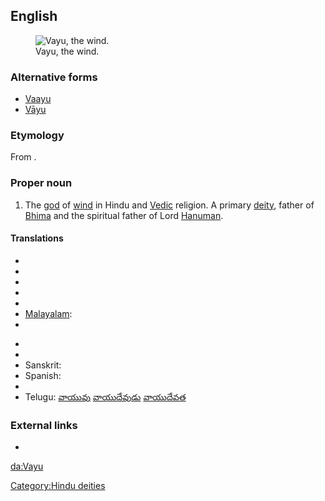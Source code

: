 ==English==
[[Image:Vayu.jpg|thumb|Vayu, the wind.]]

===Alternative forms===
* [[Vaayu]] 
* [[Vāyu]]

===Etymology===
From {{etyl|sa}} {{term|sc=Deva|वायु|tr=Vāyú|lang=sa}}.

===Proper noun===
{{en-proper noun}}

# {{Hinduism}} The [[god]] of [[wind]] in Hindu and [[Vedic]] religion. A primary [[deity]], father of [[Bhima]] and the spiritual father of Lord [[Hanuman]].

====Translations====
{{trans-top|Vayu}}
* {{trreq|Assamese}}
* {{trreq|Bengali}}
* {{trreq|Gujarati}}
* {{trreq|Hindi}}
* {{trreq|Kannada}}
* [[Malayalam]]: {{t|ml|വായു|sc=Mlym|xs=Malayalam}}
* {{trreq|Marathi}}
{{trans-mid}}
* {{trreq|Oriya}}
* {{trreq|Punjabi}}
* Sanskrit: {{t-|sa|वायु|tr=Vāyú|xs=Sanskrit}}
* Spanish: {{t-|es|Vāyu}}
* {{trreq|Tamil}}
* Telugu: [[వాయువు]] [[వాయుదేవుడు]] [[వాయుదేవత]]
{{trans-bottom}}

===External links===
* {{pedialite}}

[[Category:Hindu deities]]

[[da:Vayu]]